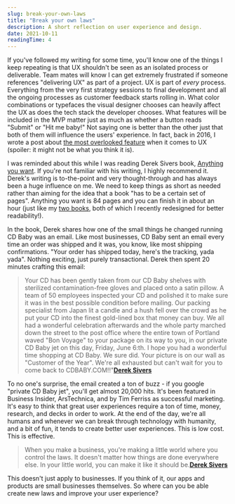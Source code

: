 ```yaml
---
slug: break-your-own-laws
title: "Break your own laws"
description: A short reflection on user experience and design.
date: 2021-10-11
readingTime: 4
---
```


If you've followed my writing for some time, you'll know one of the things I keep repeating is that UX shouldn't be seen as an isolated process or deliverable. Team mates will know I can get extremely frustrated if someone references "delivering UX" as part of a project. UX is part of *every* process. Everything from the very first strategy sessions to final development and all the ongoing processes as customer feedback starts rolling in. What color combinations or typefaces the visual designer chooses can heavily affect the UX as does the tech stack the developer chooses. What features will be included in the MVP matter just as much as whether a button reads "Submit" or "Hit me baby!" Not saying one is better than the other just that both of them will influence the users' experience. In fact, back in 2016, I wrote a post about <a href="/secret-feature/">the most overlooked feature</a> when it comes to UX (spoiler: it might not be what you think it is).

I was reminded about this while I was reading Derek Sivers book, <a href="https://sive.rs/a">Anything you want</a>. If you're not familiar with his writing, I highly recommend it. Derek's writing is to-the-point and very thought-through and has always been a huge influence on me. We need to keep things as short as needed rather than aiming for the idea that a book "has to be a certain set of pages". Anything you want is 84 pages and you can finish it in about an hour (just like my <a href="/blog/">two books</a>, both of which I recently redesigned for better readability!).

In the book, Derek shares how one of the small things he changed running CD Baby was an email. Like most businesses, CD Baby sent an email every time an order was shipped and it was, you know, like most shipping confirmations. "Your order has shipped today, here's the tracking, yada yada". Nothing exciting, just purely transactional. Derek then spent 20 minutes crafting this email:

>Your CD has been gently taken from our CD Baby shelves with sterilized contamination-free gloves and placed onto a satin pillow. A team of 50 employees inspected your CD and polished it to make sure it was in the best possible condition before mailing. Our packing specialist from Japan lit a candle and a hush fell over the crowd as he put your CD into the finest gold-lined box that money can buy. We all had a wonderful celebration afterwards and the whole party marched down the street to the post office where the entire town of Portland waved "Bon Voyage" to your package on its way to you, in our private CD Baby jet on this day, Friday, June 6:th. I hope you had a wonderful time shopping at CD Baby. We sure did. Your picture is on our wall as "Customer of the Year". We're all exhausted but can't wait for you to come back to CDBABY.COM!!"**<a href="https://sive.rs/a">Derek Sivers</a>**

To no one's surprise, the email created a ton of buzz - if you google "private CD Baby jet", you'll get almost 20,000 hits. It's been featured in Business Insider, ArsTechnica, and by Tim Ferriss as successful marketing. It's easy to think that great user experiences require a ton of time, money, research, and decks in order to work. At the end of the day, we're all humans and whenever we can break through technology with humanity, and a bit of fun, it tends to create better user experiences. This is low cost. This is effective.

>When you make a business, you're making a little world where you control the laws. It doesn't matter how things are done everywhere else. In your little world, you can make it like it should be.**<a href="https://sive.rs/a">Derek Sivers</a>**

This doesn't just apply to businesses. If you think of it, our apps and products are small businesses themselves. So where can you be able create new laws and improve your user experience?
